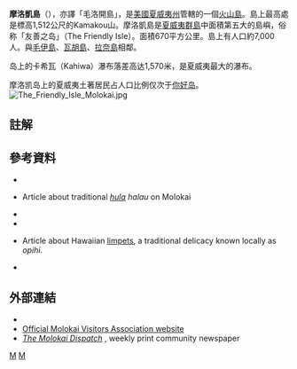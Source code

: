 {{noteTA
|1=zh-hans:莫洛凯;zh-tw:摩洛凱;
}}
{{Infobox island
| name             = 摩洛凱島
| nickname         = The Friendly Isle
| image name       = Molokai.jpg
| image caption    = 摩洛凱島的[[卫星影像|卫星影像]]
| locator map      = Map of Hawaii highlighting Molokai.svg
| locator caption  = 摩洛凱島[[夏威夷州|夏威夷州]]的位置
| location         = {{coord|21|08|N|157|02|W|type:isle_scale:500000}}
| area sqmi        = 260
| highest mount    = [[Kamakou|Kamakou]]
| elevation ft     = 4,961
| population       = 7,345 <ref>{{cite web | url=http://themolokainews.com/2011/04/06/molokai-shows-population-decline-over-the-past-decade/ | title=Molokai Shows Population Decline Over the Past Decade | access-date=2016-06-28 | archive-date=2019-06-03 | archive-url=https://web.archive.org/web/20190603160606/http://themolokainews.com/2011/04/06/molokai-shows-population-decline-over-the-past-decade/ | dead-url=no }}</ref>
| population as of = 2010
| density sqmi     = 28
| country          = [[美國|美國]]
| country admin divisions = {{Infobox region symbols|embedded=yes|island=yes
| flower           = [[Candlenut|Kukui]]
| color            = {{okina}}Ōma{{okina}}oma{{okina}}o (green)}}
| rank             = [[夏威夷群島|夏威夷群島]]第五大的島
| hexadecimal = 197b30
| boxcolor = 39b54a
| text color = FFFFFF
}}
'''摩洛凱島'''（{{lang-en|Molokai}}），亦譯「毛洛開島」，是[[美國|美國]][[夏威夷州|夏威夷州]]管轄的一個[[火山島|火山島]]。島上最高處是標高1,512公尺的Kamakou山。摩洛凱島是[[夏威夷群島|夏威夷群島]]中面積第五大的島嶼，俗称「友善之岛」（The Friendly Isle）。面積670平方公里。島上有人口約7,000人。與[[毛伊島|毛伊島]]、[[瓦胡島|瓦胡島]]、[[拉奈島|拉奈島]]相鄰。

岛上的卡希瓦（Kahiwa）瀑布落差高达1,570米，是夏威夷最大的瀑布。

摩洛凯岛上的夏威夷土著居民占人口比例仅次于[[你好岛|你好岛]]。
[[File:The_Friendly_Isle_Molokai.jpg|thumb]]

==註解==
{{reflist|30em}}
==參考資料==
*{{cite book|last=Coffman|first=Tom|title=The Island Edge of America: A Political History of Hawai'i|url={{google books|plainurl=y|id=bulWp_Gk9JwC}}|year=2003|publisher=University of Hawaii Press|isbn=978-0-8248-2662-8}}
*{{cite journal |url=http://www.nokaoimagazine.com/Features/v.11n.2/Where_Tradition_Holds_Sway.html |first=Jill |last=Engledow |title=Where Tradition Holds Sway |journal=[[Maui_No_Ka_'Oi_Magazine|Maui Nō Ka ʻOi Magazine]] |volume=11 |issue=2 |date=March 2007 |author= |access-date=2018-04-15 |archive-url=https://web.archive.org/web/20090720094036/http://www.nokaoimagazine.com/features/v.11n.2/Where_Tradition_Holds_Sway.html |archive-date=2009-07-20 |dead-url=yes }} Article about traditional ''[[hula|hula]] halau'' on Moloka{{okina}}i
* {{cite book|last=Farber|first=Joseph M.|title=Ancient Hawaiian Fishponds: Can Restoration Succeed on Molokaʻi?|url={{google books|plainurl=y|id=fvFJAAAAYAAJ}}|year=1997|publisher=Neptune House Publications|isbn=978-0-9659782-0-0}}
*{{cite book|last=Lee|first=Pali Jae Kealohilani|title=Moʻolelo O Na Po Makole|url={{google books|plainurl=y|id=kZh8rgEACAAJ}}|year=1984|publisher=Paia-Kapela-Willis, ʻOhana}}
*{{cite journal |url=http://www.hanahou.com/pages/magazine.asp?Action=DrawArticle&ArticleID=526&MagazineID=33 |first=Catharine |last=Lo |title=On the Rocks |journal=[[Hana_Hou!|Hana Hou!]] |volume=9 |issue=6 |access-date=2018-04-15 |archive-date=2020-02-17 |archive-url=https://web.archive.org/web/20200217135645/https://hanahou.com/pages/magazine.asp?Action%3DDrawArticle%26ArticleID%3D526%26MagazineID%3D33 |dead-url=no }} Article about Hawaiian [[limpet|limpet]]s, a traditional delicacy known locally as ''{{okina}}opihi''.
*{{cite book|last=Tayman|first=John|title=The Colony: The Harrowing True Story of the Exiles of Molokai|url={{google books|plainurl=y|id=rKUaLE6s1lgC}}|date=11 May 2010|publisher=Simon and Schuster|isbn=978-1-4165-5192-8}}

==外部連結==
{{commons category|Molokai}}
* {{wikivoyage-inline|Molokai}}
* [http://www.gohawaii.com/molokai Official Molokai Visitors Association website] {{Wayback|url=http://www.gohawaii.com/molokai |date=20170416222111 }}
* [http://www.themolokaidispatch.com/ ''The Molokai Dispatch''] {{Wayback|url=http://www.themolokaidispatch.com/ |date=20210314104912 }}, weekly print community newspaper
{{Hawaii}}
{{Hawaiian volcanism}}

{{Authority control}}
[[Category:夏威夷州島嶼|M]]
[[Category:火山島|M]]